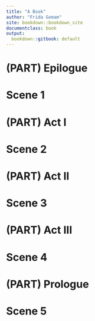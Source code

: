 ```yaml
---
title: "A Book"
author: "Frida Gomam"
site: bookdown::bookdown_site
documentclass: book
output:
  bookdown::gitbook: default
---
```


# (PART) Epilogue {-}
# Scene 1
# (PART) Act I {-}
# Scene 2
# (PART) Act II {-}
# Scene 3
# (PART) Act III {-}
# Scene 4
# (PART) Prologue {-}
# Scene 5
